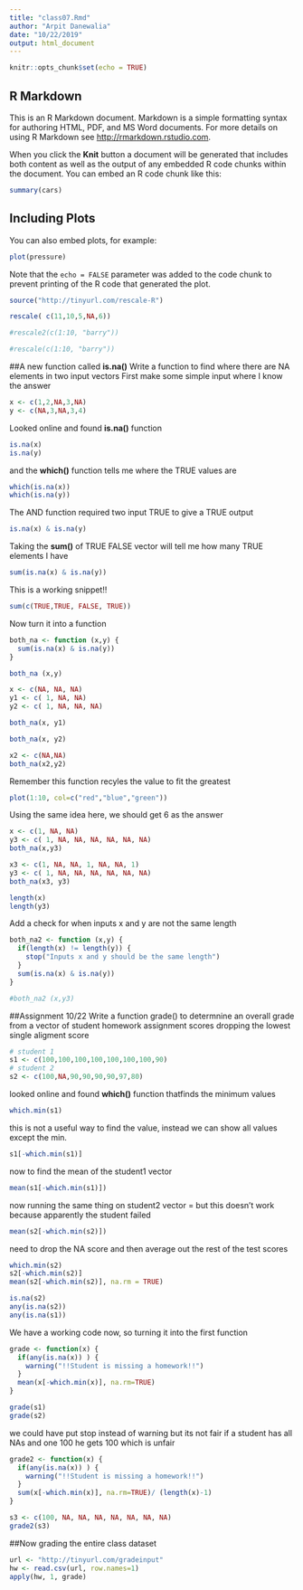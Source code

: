 ```yaml
---
title: "class07.Rmd"
author: "Arpit Danewalia"
date: "10/22/2019"
output: html_document
---
```


```r
knitr::opts_chunk$set(echo = TRUE)
```

## R Markdown

This is an R Markdown document. Markdown is a simple formatting syntax for authoring HTML, PDF, and MS Word documents. For more details on using R Markdown see <http://rmarkdown.rstudio.com>.

When you click the **Knit** button a document will be generated that includes both content as well as the output of any embedded R code chunks within the document. You can embed an R code chunk like this:

```r
summary(cars)
```

## Including Plots

You can also embed plots, for example:

```r
plot(pressure)
```

Note that the `echo = FALSE` parameter was added to the code chunk to prevent printing of the R code that generated the plot.

```r
source("http://tinyurl.com/rescale-R")
```

```r
rescale( c(11,10,5,NA,6))
```

```r
#rescale2(c(1:10, "barry"))
```

```r
#rescale(c(1:10, "barry"))
```

##A new function called **is.na()** 
Write a function to find where there are NA elements in two input vectors 
First make some simple input where I know the answer

```r
x <- c(1,2,NA,3,NA)
y <- c(NA,3,NA,3,4)
```

Looked online and found **is.na()** function
```r
is.na(x)
is.na(y)
```

and the **which()** function tells me where the TRUE values are 
```r
which(is.na(x))
which(is.na(y))
```

The AND function required two input TRUE to give a TRUE output 
```r
is.na(x) & is.na(y)
```

Taking the **sum()** of TRUE FALSE vector will tell me how many TRUE elements I have 
```r
sum(is.na(x) & is.na(y))
```
This is a working snippet!!
```r
sum(c(TRUE,TRUE, FALSE, TRUE))
```

Now turn it into a function 
```r
both_na <- function (x,y) {
  sum(is.na(x) & is.na(y))
}
```

```r
both_na (x,y)
```

```r
x <- c(NA, NA, NA)
y1 <- c( 1, NA, NA)
y2 <- c( 1, NA, NA, NA)
```

```r
both_na(x, y1)
```

```r
both_na(x, y2)
```

```r
x2 <- c(NA,NA)
both_na(x2,y2)
```

Remember this function recyles the value to fit the greatest 
```r
plot(1:10, col=c("red","blue","green"))
```

Using the same idea here, we should get 6 as the answer 
```r
x <- c(1, NA, NA)
y3 <- c( 1, NA, NA, NA, NA, NA, NA)
both_na(x,y3)
```

```r
x3 <- c(1, NA, NA, 1, NA, NA, 1)
y3 <- c( 1, NA, NA, NA, NA, NA, NA)
both_na(x3, y3)
```

```r
length(x)
length(y3)
```

Add a check for when inputs x and y are not the same length 
```r
both_na2 <- function (x,y) {
  if(length(x) != length(y)) {
    stop("Inputs x and y should be the same length")
  }
  sum(is.na(x) & is.na(y))
}
```

```r
#both_na2 (x,y3)
```

##Assignment 10/22
Write a function grade() to determnine an overall grade from a vector of student homework assignment scores dropping the lowest single aligment score 

```r
# student 1
s1 <- c(100,100,100,100,100,100,100,90)
# student 2
s2 <- c(100,NA,90,90,90,90,97,80)
```

 looked online and found **which()** function thatfinds the minimum values 
```r
which.min(s1)
```

this is not a useful way to find the value, instead we can show all values except the min.
```r
s1[-which.min(s1)]
```

now to find the mean of the student1 vector 
```r
mean(s1[-which.min(s1)])
```

now running the same thing on student2 vector = but this doesn't work because apparently the student failed
```r
mean(s2[-which.min(s2)])
```

need to drop the NA score and then average out the rest of the test scores
```r
which.min(s2)
s2[-which.min(s2)]
mean(s2[-which.min(s2)], na.rm = TRUE)
```

```r
is.na(s2)
any(is.na(s2))
any(is.na(s1))
```


We have a working code now, so turning it into the first function 
```r
grade <- function(x) {
  if(any(is.na(x)) ) {
    warning("!!Student is missing a homework!!")
  }
  mean(x[-which.min(x)], na.rm=TRUE)
}
```

```r
grade(s1)
grade(s2)
```

we could have put stop instead of warning but its not fair if a student has all NAs and one 100 he gets 100 which is unfair 
```r
grade2 <- function(x) {
  if(any(is.na(x)) ) {
    warning("!!Student is missing a homework!!")
  }
  sum(x[-which.min(x)], na.rm=TRUE)/ (length(x)-1)
}
```

```r
s3 <- c(100, NA, NA, NA, NA, NA, NA, NA)
grade2(s3)
```

##Now grading the entire class dataset 
```r
url <- "http://tinyurl.com/gradeinput"
hw <- read.csv(url, row.names=1)
apply(hw, 1, grade)
```










